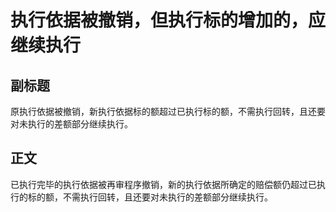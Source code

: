 # 执行依据被撤销，但执行标的增加的，应继续执行
## 副标题
原执行依据被撤销，新执行依据标的额超过已执行标的额，不需执行回转，且还要对未执行的差额部分继续执行。
## 正文
已执行完毕的执行依据被再审程序撤销，新的执行依据所确定的赔偿额仍超过已执行的标的额，不需执行回转，且还要对未执行的差额部分继续执行。